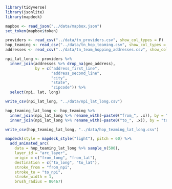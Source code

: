 ```r
library(tidyverse)
library(jsonlite)
library(mapdeck)
```

```r
mapbox <- read_json("../data/mapbox.json")
set_token(mapbox$token)
```

```r
providers <- read_csv("../data/tn_providers.csv", show_col_types = F)
hop_teaming <- read_csv("../data/tn_hop_teaming.csv", show_col_types = F)
addresses <- read_csv("../data/tn_team_hopping_addresses.csv", show_col_types = F)
```

```r
npi_lat_long <- providers %>% 
  inner_join(addresses %>% drop_na(geo_address),
             by = c("address_first_line", 
                    "address_second_line", 
                    "city", 
                    "state", 
                    "zipcode")) %>%
  select(npi, lat, long)

write_csv(npi_lat_long, "../data/npi_lat_long.csv")
```

```r
hop_teaming_lat_long <- hop_teaming %>% 
  inner_join(npi_lat_long %>% rename_with(~paste0("from_", .x)), by = "from_npi") %>%
  inner_join(npi_lat_long %>% rename_with(~paste0("to_", .x)), by = "to_npi")

write_csv(hop_teaming_lat_long, "../data/hop_teaming_lat_long.csv")
```

```r
mapdeck(style = mapdeck_style("light"), pitch = 60) %>%
  add_animated_arc(
    data = hop_teaming_lat_long %>% sample_n(500), 
    layer_id = "arc_layer", 
    origin = c("from_long", "from_lat"), 
    destination = c("to_long", "to_lat"), 
    stroke_from = "from_npi", 
    stroke_to = "to_npi",
    stroke_width = 1,
    brush_radius = 80467)
```




